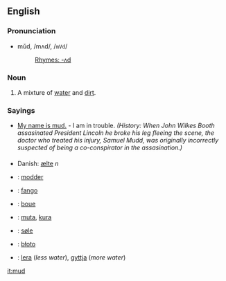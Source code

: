 ==English==
===Pronunciation===
*mŭd, /mʌd/, /<tt>mVd</tt>/
*:[[Rhymes:English:-ʌd|Rhymes: -ʌd]]

===Noun===
#A mixture of [[water]] and [[dirt]].

===Sayings===
*[[My name is mud.]] - I am in trouble. ''(History: When John Wilkes Booth assasinated President Lincoln he broke his leg fleeing the scene, the doctor who treated his injury, Samuel Mudd, was originally incorrectly suspected of being a co-conspirator in the assasination.)''
===={{trans}}====
*Danish: [[ælte]] ''n''
*{{nl}}: [[modder]]
*{{io}}: [[fango]]
*{{fr}}: [[boue]]
*{{fi}}: [[muta]], [[kura]]
*{{no}}: [[søle]]
*{{pl}}: [[błoto]]
*{{sv}}: [[lera]] (''less water''), [[gyttja]] (''more water'')

[[it:mud]]